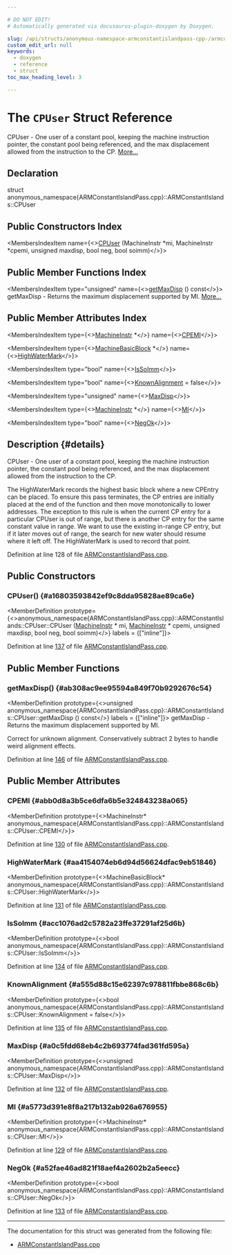 ```yaml
---

# DO NOT EDIT!
# Automatically generated via docusaurus-plugin-doxygen by Doxygen.

slug: /api/structs/anonymous-namespace-armconstantislandpass-cpp-/armconstantislands/cpuser
custom_edit_url: null
keywords:
  - doxygen
  - reference
  - struct
toc_max_heading_level: 3

---
```





# The `CPUser` Struct Reference

<DoxygenPage pluginConfig={pluginConfig}>

CPUser - One user of a constant pool, keeping the machine instruction pointer, the constant pool being referenced, and the max displacement allowed from the instruction to the CP. <a href="#details">More...</a>

## Declaration

<CodeBlock>struct anonymous_namespace{ARMConstantIslandPass.cpp}::ARMConstantIslands::CPUser</CodeBlock>

## Public Constructors Index

<MembersIndex>

<MembersIndexItem
  name={<><a href="#a16803593842ef9c8dda95828ae89ca6e">CPUser</a> (MachineInstr &#42;mi, MachineInstr &#42;cpemi, unsigned maxdisp, bool neg, bool soimm)</>}>
</MembersIndexItem>

</MembersIndex>

## Public Member Functions Index

<MembersIndex>

<MembersIndexItem
  type="unsigned"
  name={<><a href="#ab308ac9ee95594a849f70b9292676c54">getMaxDisp</a> () const</>}>
getMaxDisp - Returns the maximum displacement supported by MI. <a href="#ab308ac9ee95594a849f70b9292676c54">More...</a>
</MembersIndexItem>

</MembersIndex>

## Public Member Attributes Index

<MembersIndex>

<MembersIndexItem
  type={<><a href="/docs/api/classes/llvm/machineinstr">MachineInstr</a> &#42;</>}
  name={<><a href="#abb0d8a3b5ce6dfa6b5e324843238a065">CPEMI</a></>}>
</MembersIndexItem>

<MembersIndexItem
  type={<><a href="/docs/api/classes/llvm/machinebasicblock">MachineBasicBlock</a> &#42;</>}
  name={<><a href="#aa4154074eb6d94d56624dfac9eb51846">HighWaterMark</a></>}>
</MembersIndexItem>

<MembersIndexItem
  type="bool"
  name={<><a href="#acc1076ad2c5782a23ffe37291af25d6b">IsSoImm</a></>}>
</MembersIndexItem>

<MembersIndexItem
  type="bool"
  name={<><a href="#a555d88c15e62397c978811fbbe868c6b">KnownAlignment</a> = false</>}>
</MembersIndexItem>

<MembersIndexItem
  type="unsigned"
  name={<><a href="#a0c5fdd68eb4c2b693774fad361fd595a">MaxDisp</a></>}>
</MembersIndexItem>

<MembersIndexItem
  type={<><a href="/docs/api/classes/llvm/machineinstr">MachineInstr</a> &#42;</>}
  name={<><a href="#a5773d391e8f8a217b132ab926a676955">MI</a></>}>
</MembersIndexItem>

<MembersIndexItem
  type="bool"
  name={<><a href="#a52fae46ad821f18aef4a2602b2a5eecc">NegOk</a></>}>
</MembersIndexItem>

</MembersIndex>

## Description {#details}

CPUser - One user of a constant pool, keeping the machine instruction pointer, the constant pool being referenced, and the max displacement allowed from the instruction to the CP.

The HighWaterMark records the highest basic block where a new CPEntry can be placed. To ensure this pass terminates, the CP entries are initially placed at the end of the function and then move monotonically to lower addresses. The exception to this rule is when the current CP entry for a particular CPUser is out of range, but there is another CP entry for the same constant value in range. We want to use the existing in-range CP entry, but if it later moves out of range, the search for new water should resume where it left off. The HighWaterMark is used to record that point.

Definition at line 128 of file <a href="/docs/api/files/lib/lib/target/lib/target/arm/armconstantislandpass-cpp">ARMConstantIslandPass.cpp</a>.

<SectionDefinition>

## Public Constructors

### CPUser() {#a16803593842ef9c8dda95828ae89ca6e}

<MemberDefinition
  prototype={<>anonymous&#95;namespace&#123;ARMConstantIslandPass.cpp&#125;::ARMConstantIslands::CPUser::CPUser (<a href="/docs/api/classes/llvm/machineinstr">MachineInstr</a> &#42; mi, <a href="/docs/api/classes/llvm/machineinstr">MachineInstr</a> &#42; cpemi, unsigned maxdisp, bool neg, bool soimm)</>}
  labels = {["inline"]}>

Definition at line <a href="/docs/api/files/lib/lib/target/lib/target/arm/armconstantislandpass-cpp/#l00137">137</a> of file <a href="/docs/api/files/lib/lib/target/lib/target/arm/armconstantislandpass-cpp">ARMConstantIslandPass.cpp</a>.
</MemberDefinition>

</SectionDefinition>

<SectionDefinition>

## Public Member Functions

### getMaxDisp() {#ab308ac9ee95594a849f70b9292676c54}

<MemberDefinition
  prototype={<>unsigned anonymous&#95;namespace&#123;ARMConstantIslandPass.cpp&#125;::ARMConstantIslands::CPUser::getMaxDisp () const</>}
  labels = {["inline"]}>
getMaxDisp - Returns the maximum displacement supported by MI.

Correct for unknown alignment. Conservatively subtract 2 bytes to handle weird alignment effects.

Definition at line <a href="/docs/api/files/lib/lib/target/lib/target/arm/armconstantislandpass-cpp/#l00146">146</a> of file <a href="/docs/api/files/lib/lib/target/lib/target/arm/armconstantislandpass-cpp">ARMConstantIslandPass.cpp</a>.
</MemberDefinition>

</SectionDefinition>

<SectionDefinition>

## Public Member Attributes

### CPEMI {#abb0d8a3b5ce6dfa6b5e324843238a065}

<MemberDefinition
  prototype={<>MachineInstr&#42; anonymous&#95;namespace&#123;ARMConstantIslandPass.cpp&#125;::ARMConstantIslands::CPUser::CPEMI</>}>

Definition at line <a href="/docs/api/files/lib/lib/target/lib/target/arm/armconstantislandpass-cpp/#l00130">130</a> of file <a href="/docs/api/files/lib/lib/target/lib/target/arm/armconstantislandpass-cpp">ARMConstantIslandPass.cpp</a>.
</MemberDefinition>

### HighWaterMark {#aa4154074eb6d94d56624dfac9eb51846}

<MemberDefinition
  prototype={<>MachineBasicBlock&#42; anonymous&#95;namespace&#123;ARMConstantIslandPass.cpp&#125;::ARMConstantIslands::CPUser::HighWaterMark</>}>

Definition at line <a href="/docs/api/files/lib/lib/target/lib/target/arm/armconstantislandpass-cpp/#l00131">131</a> of file <a href="/docs/api/files/lib/lib/target/lib/target/arm/armconstantislandpass-cpp">ARMConstantIslandPass.cpp</a>.
</MemberDefinition>

### IsSoImm {#acc1076ad2c5782a23ffe37291af25d6b}

<MemberDefinition
  prototype={<>bool anonymous&#95;namespace&#123;ARMConstantIslandPass.cpp&#125;::ARMConstantIslands::CPUser::IsSoImm</>}>

Definition at line <a href="/docs/api/files/lib/lib/target/lib/target/arm/armconstantislandpass-cpp/#l00134">134</a> of file <a href="/docs/api/files/lib/lib/target/lib/target/arm/armconstantislandpass-cpp">ARMConstantIslandPass.cpp</a>.
</MemberDefinition>

### KnownAlignment {#a555d88c15e62397c978811fbbe868c6b}

<MemberDefinition
  prototype={<>bool anonymous&#95;namespace&#123;ARMConstantIslandPass.cpp&#125;::ARMConstantIslands::CPUser::KnownAlignment = false</>}>

Definition at line <a href="/docs/api/files/lib/lib/target/lib/target/arm/armconstantislandpass-cpp/#l00135">135</a> of file <a href="/docs/api/files/lib/lib/target/lib/target/arm/armconstantislandpass-cpp">ARMConstantIslandPass.cpp</a>.
</MemberDefinition>

### MaxDisp {#a0c5fdd68eb4c2b693774fad361fd595a}

<MemberDefinition
  prototype={<>unsigned anonymous&#95;namespace&#123;ARMConstantIslandPass.cpp&#125;::ARMConstantIslands::CPUser::MaxDisp</>}>

Definition at line <a href="/docs/api/files/lib/lib/target/lib/target/arm/armconstantislandpass-cpp/#l00132">132</a> of file <a href="/docs/api/files/lib/lib/target/lib/target/arm/armconstantislandpass-cpp">ARMConstantIslandPass.cpp</a>.
</MemberDefinition>

### MI {#a5773d391e8f8a217b132ab926a676955}

<MemberDefinition
  prototype={<>MachineInstr&#42; anonymous&#95;namespace&#123;ARMConstantIslandPass.cpp&#125;::ARMConstantIslands::CPUser::MI</>}>

Definition at line <a href="/docs/api/files/lib/lib/target/lib/target/arm/armconstantislandpass-cpp/#l00129">129</a> of file <a href="/docs/api/files/lib/lib/target/lib/target/arm/armconstantislandpass-cpp">ARMConstantIslandPass.cpp</a>.
</MemberDefinition>

### NegOk {#a52fae46ad821f18aef4a2602b2a5eecc}

<MemberDefinition
  prototype={<>bool anonymous&#95;namespace&#123;ARMConstantIslandPass.cpp&#125;::ARMConstantIslands::CPUser::NegOk</>}>

Definition at line <a href="/docs/api/files/lib/lib/target/lib/target/arm/armconstantislandpass-cpp/#l00133">133</a> of file <a href="/docs/api/files/lib/lib/target/lib/target/arm/armconstantislandpass-cpp">ARMConstantIslandPass.cpp</a>.
</MemberDefinition>

</SectionDefinition>

<hr/>

The documentation for this struct was generated from the following file:

<ul>
<li><a href="/docs/api/files/lib/lib/target/lib/target/arm/armconstantislandpass-cpp">ARMConstantIslandPass.cpp</a></li>
</ul>

</DoxygenPage>
